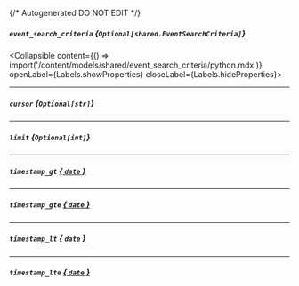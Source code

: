 {/* Autogenerated DO NOT EDIT  */}

##### `event_search_criteria` *{`Optional[shared.EventSearchCriteria]`}*
<Collapsible content={() => import('/content/models/shared/event_search_criteria/python.mdx')} openLabel={Labels.showProperties} closeLabel={Labels.hideProperties}>
</Collapsible>

---
##### `cursor` *{`Optional[str]`}*

---
##### `limit` *{`Optional[int]`}*

---
##### `timestamp_gt` [*{ `date` }*](https://docs.python.org/3/library/datetime.html#date-objects)

---
##### `timestamp_gte` [*{ `date` }*](https://docs.python.org/3/library/datetime.html#date-objects)

---
##### `timestamp_lt` [*{ `date` }*](https://docs.python.org/3/library/datetime.html#date-objects)

---
##### `timestamp_lte` [*{ `date` }*](https://docs.python.org/3/library/datetime.html#date-objects)


